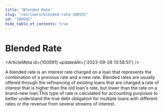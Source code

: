```yaml
---
title: "Blended Rate"
slug: "/en/learn/blended-rate-100591"
id: "100591"
hide_table_of_contents: true
---
```



# Blended Rate

<ArticleMeta id={100591} updatedAt={'2023-09-26 13:58:51'} />
<div className='border-solid border-b border-t-0 my-4 border-[var(--ifm-color-gray-300)]' />

A blended rate is an interest rate charged on a loan that represents the combination of a previous rate and a new rate. Blended rates are usually offered through the refinancing of existing loans that are charged a rate of interest that is higher than the old loan's rate, but lower than the rate on a brand-new loan.This type of rate is calculated for accounting purposes to better understand the true debt obligation for multiple loans with different rates or the revenue from several streams of interest.
